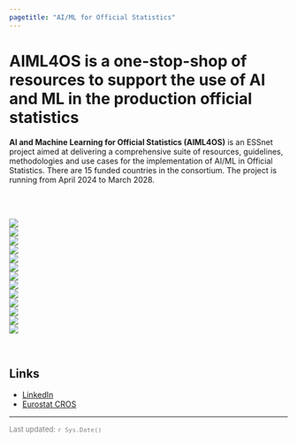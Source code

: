 ```yaml
---
pagetitle: "AI/ML for Official Statistics"
---
```


# **AIML4OS** is a one-stop-shop of resources to support the use of AI and ML in the production official statistics

**AI and Machine Learning for Official Statistics (AIML4OS)** is an ESSnet project aimed at delivering a comprehensive suite of resources, guidelines, methodologies and use cases for the implementation of AI/ML in Official Statistics. There are 15 funded countries in the consortium. The project is running from April 2024 to March 2028.

<br><br>

<div class="icon-grid">
  <div class="row">
  <div class="col-sm-1"></div>
  <div class="col-sm-2">
  <a href="admin_boundaries.html"><img src="images/wp1.jpg"></a>
  </div>
  <div class="col-sm-2">
  <a href="osm.html"><img src="images/wp2.jpg"></a>
  </div>
  <div class="col-sm-2">
  <a href="population.html"><img src="images/wp3.jpg"></a>
  </div>
  <div class="col-sm-2">
  <a href="elevation.html"><img src="images/wp4.jpg"></a>
  </div>
  <div class="col-sm-2">
  <a href="temperature.html"><img src="images/wp5.jpg"></a>
  </div>
  <div class="col-sm-1"></div>
  </div>
  <div class="row">
  <div class="col-sm-1"></div>
  <div class="col-sm-2">
  <a href="rainfall.html"><img src="images/wp6.jpg"></a>
  </div>
  <div class="col-sm-2">
  <a href="humidity.html"><img src="images/wp7.jpg"></a>
  </div>
  <div class="col-sm-2">
  <a href="vegetation.html"><img src="images/wp8.jpg"></a>
  </div>
  <div class="col-sm-2">
  <a href="land_cover.html"><img src="images/wp9.jpg"></a>
  </div>
  <div class="col-sm-2">
  <a href="dhs-data.html"><img src="images/wp10.jpg"></a>
  </div>
  <div class="col-sm-1"></div>
  </div>
  <div class="row">
  <div class="col-sm-3"></div>
  <div class="col-sm-2">
  <a href="malaria.html"><img src="images/wp11.jpg"></a>
  </div>
  <div class="col-sm-2">
  <a href="air_pollution.html"><img src="images/wp12.jpg"></a>
  </div>
  <div class="col-sm-2">
  <a href="species_occurrence.html"><img src="images/wp13.jpg"></a>
  </div>
  <div class="col-sm-3"></div>
  </div>
</div>


<br>

## Links

- [LinkedIn](https://www.linkedin.com/company/essnet-aiml4os/)
- [Eurostat CROS](https://cros.ec.europa.eu/dashboard/aiml4os)


<!-- <center> -->

<!-- <a href="https://f1000research.com/articles/11-770" target="_blank"><img src="images/f1000paper.png" /></a> -->

<!-- </center> -->


---

<p style ="color:grey; font-size: 13px;">Last updated: `r Sys.Date()`</p>
